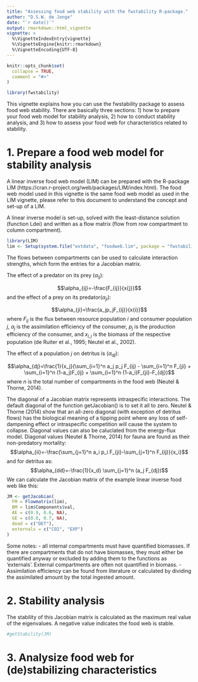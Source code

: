 ```yaml
---
title: "Assessing food web stability with the fwstability R-package."
author: "D.S.W. de Jonge"
date: "`r date()`"
output: rmarkdown::html_vignette
vignette: >
  %\VignetteIndexEntry{vignette}
  %\VignetteEngine{knitr::rmarkdown}
  %\VignetteEncoding{UTF-8}
---
```


```r
knitr::opts_chunk$set(
  collapse = TRUE,
  comment = "#>"
)
```

```r
library(fwstability)
```

This vignette explains how you can use the fwstability package to assess food web stability. There are basically three sections: 1) how to prepare your food web model for stability analysis, 2) how to conduct stability analysis, and 3) how to assess your food web for characteristics related to stability.

# 1. Prepare a food web model for stability analysis
A linear inverse food web model (LIM) can be prepared with the R-package LIM (https://cran.r-project.org/web/packages/LIM/index.html). The food web model used in this vignette is the same food web model as used in the LIM vignette, please refer to this document to understand the concept and set-up of a LIM.

A linear inverse model is set-up, solved with the least-distance solution (function Ldei) and written as a flow matrix (flow from row compartment to column compartment).
```r
library(LIM)
lim <- Setup(system.file("extdata", "foodweb.lim", package = "fwstability"))
```

The flows between compartments can be used to calculate interaction strengths, which form the entries for a Jacobian matrix.

The effect of a predator on its prey ($\alpha_{ij}$):

$$\alpha_{ij}=-\frac{F_{ij}}{x{j}}$$
and the effect of a prey on its predator($\alpha_{ji}$):

$$\alpha_{ji}=\frac{a_jp_jF_{ij}}{x{i}}$$
where $F_{ij}$ is the flux between resource population $i$ and consumer population $j$, $a_j$ is the assimilation efficiency of the consumer, $p_j$ is the production efficiency of the consumer, and $x_{i,j}$ is the biomass of the respective population (de Ruiter et al., 1995; Neutel et al., 2002).

The effect of a population $j$ on detritus is ($\alpha_{dj}$):

$$\alpha_{dj}=\frac{1}{x_j}(\sum_{i=1}^n a_j p_j F_{ij} - \sum_{i=1}^n F_{ji} + \sum_{i=1}^n (1-a_j)F_{ij} + \sum_{i=1}^n (1-a_i)F_{ji}-F_{dj})$$
where $n$ is the total number of compartments in the food web (Neutel & Thorne, 2014).

The diagonal of a Jacobian matrix represents intraspecific interactions. The default diagonal of the function getJacobian() is to set it all to zero. Neutel & Thorne (2014) show that an all-zero diagonal (with exception of detritus flows) has the biological meaning of a tipping point where any loss of self-dampening effect or intraspecific competition will cause the system to collapse. Diagonal values can also be caluclated from the energy-flux model. Diagonal values (Neutel & Thorne, 2014) for fauna are found as their non-predatory mortality:
$$\alpha_{ii}=-\frac{\sum_{j=1}^n a_i p_i F_{ji}-\sum_{j=1}^n F_{ij}}{x_i}$$
and for detritus as:
$$\alpha_{dd}=-\frac{1}{x_d} \sum_{j=1}^n (a_j F_{dj})$$
We can calculate the Jacobian matrix of the example linear inverse food web like this:
```r
JM <- getJacobian(
  FM = Flowmatrix(lim),
  BM = lim$Components$val,
  AE = c(0.9, 0.6, NA),
  GE = c(0.8, 0.7, NA),
  dead = c("DET"),
  externals = c("CO2", "EXP")
)
```

Some notes:
- all internal compartments must have quantified biomasses. If there are compartments that do not have biomasses, they must either be quantified anyway or excluded by adding them to the functions as 'externals'. External compartments are often not quantified in biomass.
- Assimilation efficiency can be found from literature or calculated by dividing the assimilated amount by the total ingested amount.

# 2. Stability analysis
The stability of this Jacobian matrix is calculated as the maximum real value of the eigenvalues. A negative value indicates the food web is stable. 
```r
#getStability(JM)
```

# 3. Analysize food web for (de)stabilizing characteristics

